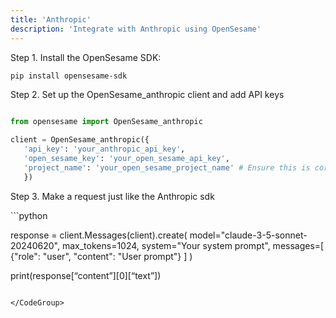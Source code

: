```yaml
---
title: 'Anthropic'
description: 'Integrate with Anthropic using OpenSesame'
---
```


Step 1. Install the OpenSesame SDK:

<CodeGroup>

```bash python 
pip install opensesame-sdk
```

</CodeGroup>

Step 2. Set up the OpenSesame_anthropic client and add API keys

<CodeGroup>

```python 

from opensesame import OpenSesame_anthropic

client = OpenSesame_anthropic({
   'api_key': 'your_anthropic_api_key',
   'open_sesame_key': 'your_open_sesame_api_key',
   'project_name': 'your_open_sesame_project_name' # Ensure this is correct
   })

```
</CodeGroup>

Step 3. Make a request just like the Anthropic sdk

<CodeGroup>
```python 


response = client.Messages(client).create(
       model="claude-3-5-sonnet-20240620",
       max_tokens=1024,
       system="Your system prompt",
       messages=[
           {"role": "user", "content": "User prompt"}
       ]
   )


print(response[“content”][0][“text”])


```

</CodeGroup>